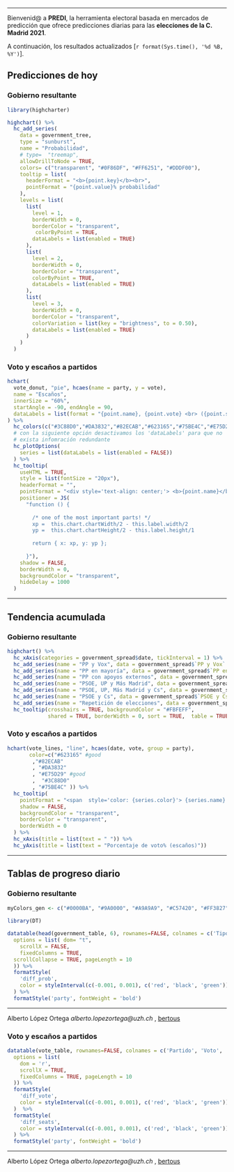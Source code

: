 ____
Bienvenid@ a **PREDI**, la herramienta electoral basada en mercados de predicción que ofrece predicciones diarias para las **elecciones de la C. Madrid 2021**.

A continuación, los resultados actualizados [`r format(Sys.time(), '%d %B, %Y')`].

## Predicciones de hoy {.tabset}

### Gobierno resultante
```r
library(highcharter)

highchart() %>%
  hc_add_series(
    data = government_tree,
    type = "sunburst",
    name = "Probabilidad",
    # type=  "treemap",
    allowDrillToNode = TRUE,
    colors= c("transparent", "#0F86DF", "#FF6251", "#DDDF00"),
    tooltip = list(
      headerFormat = "<b>{point.key}</b><br>",
      pointFormat = "{point.value}% probabilidad"
    ),
    levels = list(
      list(
        level = 1,
        borderWidth = 0,
        borderColor = "transparent",
         colorByPoint = TRUE,
        dataLabels = list(enabled = TRUE)
      ),
      list(
        level = 2,
        borderWidth = 0,
        borderColor = "transparent",
        colorByPoint = TRUE,
        dataLabels = list(enabled = TRUE)
      ),
      list(
        level = 3,
        borderWidth = 0,
        borderColor = "transparent",
        colorVariation = list(key = "brightness", to = 0.50),
        dataLabels = list(enabled = TRUE)
      )
    )
  )
```

### Voto y escaños a partidos
```r
hchart(
  vote_donut, "pie", hcaes(name = party, y = vote),
  name = "Escaños",
  innerSize = "60%",
  startAngle = -90, endAngle = 90,
  dataLabels = list(format = "{point.name}, {point.vote} <br> ({point.seats})")
) %>% 
  hc_colors(c("#3C88D0","#DA3832","#82ECAB","#623165","#75BE4C","#E75D29")) %>% 
  # con la siguiente opción desactivamos los 'dataLabels' para que no 
  # exista infomración redundante
  hc_plotOptions(
    series = list(dataLabels = list(enabled = FALSE))
  ) %>% 
  hc_tooltip(
    useHTML = TRUE,
    style = list(fontSize = "20px"),
    headerFormat = "",
    pointFormat = "<div style='text-align: center;'> <b>{point.name}</b><br>{point.seats} escaños<br>{point.vote}% votos</div>",
    positioner = JS(
      "function () {
      
        /* one of the most important parts! */
        xp =  this.chart.chartWidth/2 - this.label.width/2
        yp =  this.chart.chartHeight/2 - this.label.height/1
      
        return { x: xp, y: yp };
      
      }"),
    shadow = FALSE,
    borderWidth = 0,
    backgroundColor = "transparent",
    hideDelay = 1000
  )
```



-------------------

## Tendencia acumulada {.tabset}


### Gobierno resultante
```r
highchart() %>% 
  hc_xAxis(categories = government_spread$date, tickInterval = 1) %>% 
  hc_add_series(name = "PP y Vox", data = government_spread$`PP y Vox` , color = "#11D78D") %>% 
  hc_add_series(name = "PP en mayoría", data = government_spread$`PP en mayoría`, color= "#0F86DF") %>% 
  hc_add_series(name = "PP con apoyos externos", data = government_spread$`PP con apoyos externos`, color = "#10C7DF") %>% 
  hc_add_series(name = "PSOE, UP y Más Madrid", data = government_spread$`PSOE, UP y Más Madrid`, color= "#874EFE") %>% 
  hc_add_series(name = "PSOE, UP, Más Madrid y Cs", data = government_spread$`PSOE, UP, Más Madrid y Cs`, color= "#FF6251") %>% 
  hc_add_series(name = "PSOE y Cs", data = government_spread$`PSOE y Cs`, color= "#FFAA00") %>% 
  hc_add_series(name = "Repetición de elecciones", data = government_spread$`Repetición de elecciones`, color= "#444444")   %>% 
  hc_tooltip(crosshairs = TRUE, backgroundColor = "#FBFEFF",
             shared = TRUE, borderWidth = 0, sort = TRUE,  table = TRUE)

```


### Voto y escaños a partidos

```r

hchart(vote_lines, "line", hcaes(date, vote, group = party), 
       color=c("#623165" #good
        ,"#82ECAB"
        , "#DA3832"
        , "#E75D29" #good
        ,  "#3C88D0"
        , "#75BE4C" )) %>% 
  hc_tooltip(
    pointFormat = "<span  style='color: {series.color}'> {series.name} <b>{point.y}</b><br/>(Escaños:{point.seats})</span>",
    shadow = FALSE,
    backgroundColor = "transparent",
    borderColor = "transparent",
    borderWidth = 0
  ) %>% 
  hc_xAxis(title = list(text = " ")) %>% 
  hc_yAxis(title = list(text = "Porcentaje de voto% (escaños)")) 
```


-------------------

## Tablas de progreso diario {.tabset}

### Gobierno resultante
```r
myColors_gen <- c("#0000BA", "#9A0000", "#A9A9A9", "#C57420", "#FF3827", "#FF9300", "#04AAFF")
 
library(DT)

datatable(head(government_table, 6), rownames=FALSE, colnames = c('Tipo de gobierno', 'Probabilidad', 'Tendencia'), extensions = 'FixedColumns',
  options = list( dom= "t",
    scrollX = FALSE,
    fixedColumns = TRUE,
  scrollCollapse = TRUE, pageLength = 10
  )) %>%
  formatStyle(
    'diff_prob',
    color = styleInterval(c(-0.001, 0.001), c('red', 'black', 'green'))
  ) %>%
  formatStyle('party', fontWeight = 'bold')
```


_____

Alberto López Ortega _alberto.lopezortega@uzh.ch_ , [bertous](https://twitter.com/bertous)

### Voto y escaños a partidos

```r
datatable(vote_table, rownames=FALSE, colnames = c('Partido', 'Voto', 'Tendencia (voto)', 'Escaños', 'Tendencia (escaños)'), extensions = 'FixedColumns',
  options = list(
    dom = 'r',
    scrollX = TRUE,
    fixedColumns = TRUE, pageLength = 10
  )) %>%
  formatStyle(
    'diff_vote',
    color = styleInterval(c(-0.001, 0.001), c('red', 'black', 'green'))
  )  %>%
  formatStyle(
    'diff_seats',
    color = styleInterval(c(-0.001, 0.001), c('red', 'black', 'green'))
  ) %>%
  formatStyle('party', fontWeight = 'bold')
```


_____

Alberto López Ortega _alberto.lopezortega@uzh.ch_ , [bertous](https://twitter.com/bertous)